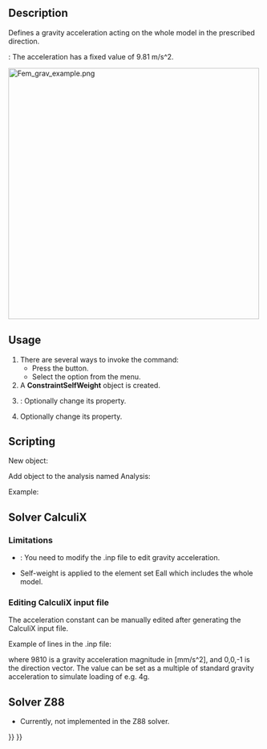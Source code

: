 <languages/>
<translate>

<!--T:14-->
{{Docnav
|[[FEM_ConstraintCentrif|Constraint centrif]]
|[[FEM_ConstraintInitialTemperature|Constraint initial temperature]]
|[[FEM_Workbench|FEM]]
|IconL=FEM_ConstraintCentrif.svg
|IconR=FEM_ConstraintInitialTemperature.svg
|IconC=Workbench_FEM.svg
}}

<!--T:1-->
{{GuiCommandContainer|
{{GuiCommand
|Name=FEM ConstraintSelfWeight
|MenuLocation=Model → Mechanical Boundary Conditions and Loads → Gravity Load
|Workbenches=[[FEM_Workbench|FEM]]
|SeeAlso=[[FEM_tutorial|FEM tutorial]]
}}
{{GuiCommandFemInfo
|Solvers=CalculiX, Elmer
}}
}}

==Description== <!--T:2-->

<!--T:12-->
Defines a gravity acceleration acting on the whole model in the prescribed direction.

<!--T:23-->
{{VersionMinus|0.21}}: The acceleration has a fixed value of 9.81 m/s^2.

</translate>
[[Image:Fem_grav_example.png|500px]]
<translate>

{{Caption|Cantilever with tip mass subjected to gravity load}}

==Usage== <!--T:3-->

<!--T:13-->
# There are several ways to invoke the command:
#* Press the {{Button|[[Image:FEM_ConstraintSelfWeight.svg|16px]] [[FEM_ConstraintSelfWeight|Gravity Load]]}} button.
#* Select the {{MenuCommand|Model → Mechanical Boundary Conditions and Loads → [[Image:FEM_ConstraintSelfWeight.svg|16px]] Gravity Load}} option from the menu.
# A '''ConstraintSelfWeight''' object is created.
# {{Version|1.0}}: Optionally change its {{PropertyData|Gravity Acceleration}} property.
# Optionally change its {{PropertyData|Gravity Direction}} property.

==Scripting== <!--T:4-->

<!--T:7-->
New object:

</translate>
{{Code|code=
import ObjectsFem
ObjectsFem.makeConstraintSelfWeight(name)
}}
<translate>

<!--T:8-->
Add object to the analysis named Analysis:

</translate>
{{Code|code=
App.ActiveDocument.Analysis.Member = App.ActiveDocument.Analysis.Member + [(object)]
}}
<translate>

<!--T:9-->
Example:

</translate>
{{Code|code=
import ObjectsFem
selfweight_obj = ObjectsFem.makeConstraintSelfWeight("MySelfWeightObject")
App.ActiveDocument.Analysis.Member = App.ActiveDocument.Analysis.Member + [selfweight_obj]
}}
<translate>

== Solver CalculiX == <!--T:18-->

===Limitations=== <!--T:19-->

<!--T:5-->
*{{VersionMinus|0.21}}: You need to modify the .inp file to edit gravity acceleration.
*Self-weight is applied to the element set Eall which includes the whole model.

===Editing CalculiX input file=== <!--T:20-->

<!--T:10-->
The acceleration constant can be manually edited after generating the CalculiX input file.

<!--T:6-->
Example of lines in the .inp file:

</translate>
{{Code|code=
*DLOAD
Eall,GRAV,9810,0.0,0.0,-1.0
}}
<translate>

<!--T:21-->
where 9810 is a gravity acceleration magnitude in [mm/s^2], and 0,0,-1 is the direction vector. The value can be set as a multiple of standard gravity acceleration to simulate loading of e.g. 4g.

== Solver Z88 == <!--T:22-->

<!--T:11-->
* Currently, not implemented in the Z88 solver.


<!--T:15-->
{{Docnav
|[[FEM_ConstraintCentrif|Constraint centrif]]
|[[FEM_ConstraintInitialTemperature|Constraint initial temperature]]
|[[FEM_Workbench|FEM]]
|IconL=FEM_ConstraintCentrif.svg
|IconR=FEM_ConstraintInitialTemperature.svg
|IconC=Workbench_FEM.svg
}}

</translate>
{{FEM Tools navi{{#translation:}}}}
{{Userdocnavi{{#translation:}}}}